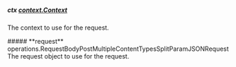 
##### **ctx** [context.Context](https://pkg.go.dev/context#Context)
The context to use for the request.

<Collapsible>
    ##### **request** operations.RequestBodyPostMultipleContentTypesSplitParamJSONRequest
    The request object to use for the request.
    <Collapsible.Break/>
    <RequestBodyPostMultipleContentTypesSplitParamJSONRequest/>
</Collapsible>

